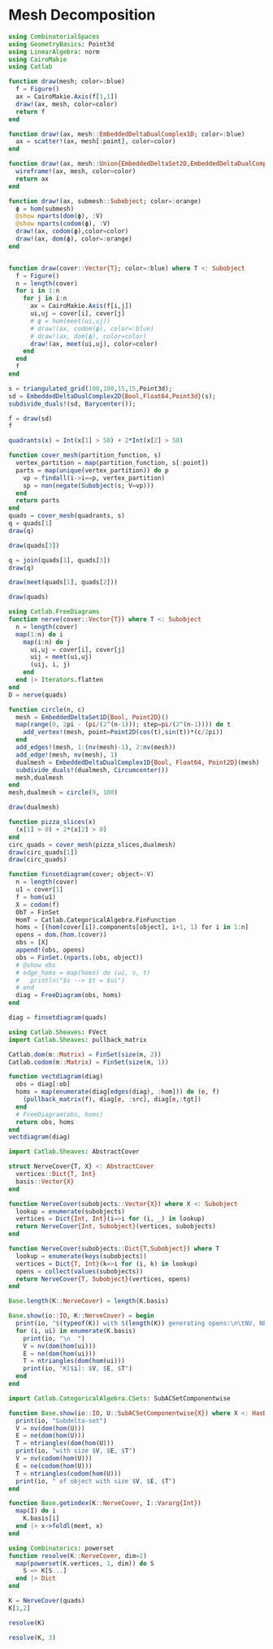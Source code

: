 # Mesh Decomposition

```julia
using CombinatorialSpaces
using GeometryBasics: Point3d
using LinearAlgebra: norm
using CairoMakie
using Catlab

```

```julia
function draw(mesh; color=:blue)
  f = Figure()
  ax = CairoMakie.Axis(f[1,1])
  draw!(ax, mesh, color=color)
  return f
end

function draw!(ax, mesh::EmbeddedDeltaDualComplex1D; color=:blue)
  ax = scatter!(ax, mesh[:point], color=color)
end

function draw!(ax, mesh::Union{EmbeddedDeltaSet2D,EmbeddedDeltaDualComplex2D}; color=:blue)
  wireframe!(ax, mesh, color=color)
  return ax
end

function draw!(ax, submesh::Subobject; color=:orange)
  ϕ = hom(submesh)
  @show nparts(dom(ϕ), :V)
  @show nparts(codom(ϕ), :V)
  draw!(ax, codom(ϕ),color=color)
  draw!(ax, dom(ϕ), color=:orange)
end


function draw(cover::Vector{T}; color=:blue) where T <: Subobject
  f = Figure()
  n = length(cover)
  for i in 1:n
    for j in i:n
      ax = CairoMakie.Axis(f[i,j])
      ui,uj = cover[i], cover[j]
      # ϕ = hom(meet(ui,uj))
      # draw!(ax, codom(ϕ), color=:blue)
      # draw!(ax, dom(ϕ), color=color)
      draw!(ax, meet(ui,uj), color=color)
    end
  end
  f
end
```
```julia
s = triangulated_grid(100,100,15,15,Point3d);
sd = EmbeddedDeltaDualComplex2D{Bool,Float64,Point3d}(s);
subdivide_duals!(sd, Barycenter());

f = draw(sd)
f
```
```julia
quadrants(x) = Int(x[1] > 50) + 2*Int(x[2] > 50)

function cover_mesh(partition_function, s)
  vertex_partition = map(partition_function, s[:point])
  parts = map(unique(vertex_partition)) do p
    vp = findall(i->i==p, vertex_partition)
    sp = non(negate(Subobject(s; V=vp)))
  end
  return parts
end
quads = cover_mesh(quadrants, s)
q = quads[1]
draw(q)
```
```julia
draw(quads[3])
```

```julia
q = join(quads[1], quads[3])
draw(q)
```

```julia
draw(meet(quads[1], quads[2]))
```

```julia
draw(quads)
```

```julia
using Catlab.FreeDiagrams
function nerve(cover::Vector{T}) where T <: Subobject
  n = length(cover)
  map(1:n) do i
    map(i:n) do j
      ui,uj = cover[i], cover[j]
      uij = meet(ui,uj)
      (uij, i, j)
    end
  end |> Iterators.flatten
end
D = nerve(quads)
```

```julia
function circle(n, c)
  mesh = EmbeddedDeltaSet1D{Bool, Point2D}()
  map(range(0, 2pi - (pi/(2^(n-1))); step=pi/(2^(n-1)))) do t
    add_vertex!(mesh, point=Point2D(cos(t),sin(t))*(c/2pi))
  end
  add_edges!(mesh, 1:(nv(mesh)-1), 2:nv(mesh))
  add_edge!(mesh, nv(mesh), 1)
  dualmesh = EmbeddedDeltaDualComplex1D{Bool, Float64, Point2D}(mesh)
  subdivide_duals!(dualmesh, Circumcenter())
  mesh,dualmesh
end
mesh,dualmesh = circle(9, 100)
```


```julia
draw(dualmesh)
```

```julia
function pizza_slices(x)
  (x[1] > 0) + 2*(x[2] > 0)
end
circ_quads = cover_mesh(pizza_slices,dualmesh)
draw(circ_quads[1])
draw(circ_quads)
```

```julia
function finsetdiagram(cover; object=:V)
  n = length(cover)
  u1 = cover[1]
  f = hom(u1)
  X = codom(f)
  ObT = FinSet
  HomT = Catlab.CategoricalAlgebra.FinFunction
  homs = [(hom(cover[i]).components[object], i+1, 1) for i in 1:n]
  opens = dom.(hom.(cover))
  obs = [X]
  append!(obs, opens)
  obs = FinSet.(nparts.(obs, object))
  # @show obs
  # edge_homs = map(homs) do (ui, s, t)
  #   println("$s --> $t = $ui")
  # end
  diag = FreeDiagram(obs, homs)
end

diag = finsetdiagram(quads)
```

```julia
using Catlab.Sheaves: FVect
import Catlab.Sheaves: pullback_matrix

Catlab.dom(m::Matrix) = FinSet(size(m, 2))
Catlab.codom(m::Matrix) = FinSet(size(m, 1))

function vectdiagram(diag)
  obs = diag[:ob]
  homs = map(enumerate(diag[edges(diag), :hom])) do (e, f)
    (pullback_matrix(f), diag[e, :src], diag[e,:tgt])
  end
  # FreeDiagram(obs, homs)
  return obs, homs
end
vectdiagram(diag)
```

```julia
import Catlab.Sheaves: AbstractCover

struct NerveCover{T, X} <: AbstractCover
  vertices::Dict{T, Int}
  basis::Vector{X}
end

function NerveCover(subobjects::Vector{X}) where X <: Subobject
  lookup = enumerate(subobjects)
  vertices = Dict{Int, Int}(i=>i for (i, _) in lookup)
  return NerveCover{Int, Subobject}(vertices, subobjects)
end

function NerveCover(subobjects::Dict{T,Subobject}) where T
  lookup = enumerate(keys(subobjects))
  vertices = Dict{T, Int}(k=>i for (i, k) in lookup)
  opens = collect(values(subobjects))
  return NerveCover{T, Subobject}(vertices, opens)
end

Base.length(K::NerveCover) = length(K.basis)

Base.show(io::IO, K::NerveCover) = begin
  print(io, "$(typeof(K)) with $(length(K)) generating opens:\n\tNV, NE, NT")
  for (i, ui) in enumerate(K.basis)
    print(io, "\n  ")
    V = nv(dom(hom(ui)))
    E = ne(dom(hom(ui)))
    T = ntriangles(dom(hom(ui)))
    print(io, "K[$i]: $V, $E, $T")
  end
end

import Catlab.CategoricalAlgebra.CSets: SubACSetComponentwise

function Base.show(io::IO, U::SubACSetComponentwise{X}) where X <: HasDeltaSet
  print(io, "Subdelta-set")
  V = nv(dom(hom(U)))
  E = ne(dom(hom(U)))
  T = ntriangles(dom(hom(U)))
  print(io, "with size $V, $E, $T")
  V = nv(codom(hom(U)))
  E = ne(codom(hom(U)))
  T = ntriangles(codom(hom(U)))
  print(io, " of object with size $V, $E, $T")
end

function Base.getindex(K::NerveCover, I::Vararg{Int})
  map(I) do i
    K.basis[i]
  end |> x->foldl(meet, x)
end

using Combinatorics: powerset
function resolve(K::NerveCover, dim=2)
  map(powerset(K.vertices, 1, dim)) do S
    S => K[S...]
  end |> Dict
end
```
```julia
K = NerveCover(quads)
K[1,2]
```
```julia
resolve(K)
```

```julia
resolve(K, 3)
```
